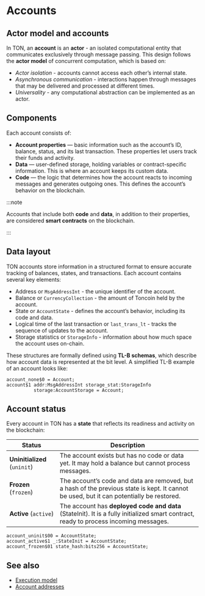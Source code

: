 
# Accounts

## Actor model and accounts

In TON, an **account** is an **actor** - an isolated computational entity that communicates exclusively through message passing. This design follows the **actor model** of concurrent computation, which is based on:
- *Actor isolation* - accounts cannot access each other’s internal state.
- *Asynchronous communication* - interactions happen through messages that may be delivered and processed at different times.
- *Universality* - any computational abstraction can be implemented as an actor.

## Components
Each account consists of:
- **Account properties** — basic information such as the account’s ID, balance, status, and its last transaction. These properties let users track their funds and activity.
- **Data** — user-defined storage, holding variables or contract-specific information. This is where an account keeps its custom data.
- **Code** — the logic that determines how the account reacts to incoming messages and generates outgoing ones. This defines the account’s behavior on the blockchain.

:::note

Accounts that include both **code** and **data**, in addition to their properties, are considered **smart contracts** on the blockchain.

:::


## Data layout

TON accounts store information in a structured format to ensure accurate tracking of balances, states, and transactions. Each account contains several key elements:
- Address or `MsgAddressInt` - the unique identifier of the account.
- Balance or `CurrencyCollection` - the amount of Toncoin held by the account.
- State or `AccountState` - defines the account’s behavior, including its code and data.
- Logical time of the last transaction or `last_trans_lt` - tracks the sequence of updates to the account.
- Storage statistics or `StorageInfo` - information about how much space the account uses on-chain.

These structures are formally defined using **TL-B schemas**, which describe how account data is represented at the bit level. A simplified TL-B example of an account looks like:

```tlb
account_none$0 = Account;
account$1 addr:MsgAddressInt storage_stat:StorageInfo
          storage:AccountStorage = Account;
```


## Account status

Every account in TON has a **state** that reflects its readiness and activity on the blockchain:

| Status     | Description                                                                                                                                 |
| ---------- |---------------------------------------------------------------------------------------------------------------------------------------------|
| **Uninitialized** (`uninit`) | The account exists but has no code or data yet. It may hold a balance but cannot process messages.                                          |
| **Frozen** (`frozen`) | The account’s code and data are removed, but a hash of the previous state is kept. It cannot be used, but it can potentially be restored.      |
| **Active** (`active`) | The account has **deployed code and data** (StateInit). It is a fully initialized smart contract, ready to process incoming messages.       |

```tlb
account_uninit$00 = AccountState;
account_active$1 _:StateInit = AccountState;
account_frozen$01 state_hash:bits256 = AccountState;
```

## See also
- [Execution model](/v3/guidelines/dapps/transactions/foundations-of-blockchain#execution-model)
- [Account addresses](/v3/concepts/dive-into-ton/ton-blockchain/smart-contract-addresses)

<Feedback />
